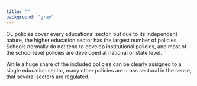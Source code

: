 ```yaml
---
title: ""
background: "gray"
---
```

OE policies cover every educational sector, but due to its independent nature, the higher education sector has the largest number of policies. Schools normally do not tend to develop institutional policies, and most of the school level policies are developed at national or state level.

While a huge share of the included policies can be clearly assigned to a single education sector, many other policies are cross sectoral in the sense, that several sectors are regulated.
